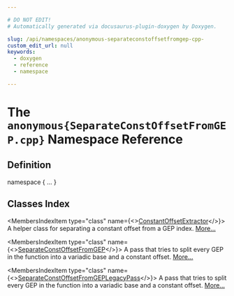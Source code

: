 ```yaml
---

# DO NOT EDIT!
# Automatically generated via docusaurus-plugin-doxygen by Doxygen.

slug: /api/namespaces/anonymous-separateconstoffsetfromgep-cpp-
custom_edit_url: null
keywords:
  - doxygen
  - reference
  - namespace

---
```





# The `anonymous{SeparateConstOffsetFromGEP.cpp}` Namespace Reference

<DoxygenPage pluginConfig={pluginConfig}>



## Definition

<CodeBlock>namespace &#123; ... &#125;</CodeBlock>

## Classes Index

<MembersIndex>

<MembersIndexItem
  type="class"
  name={<><a href="/docs/api/classes/anonymous-namespace-separateconstoffsetfromgep-cpp-/constantoffsetextractor">ConstantOffsetExtractor</a></>}>
A helper class for separating a constant offset from a GEP index. <a href="/docs/api/classes/anonymous-namespace-separateconstoffsetfromgep-cpp-/constantoffsetextractor/#details">More...</a>
</MembersIndexItem>

<MembersIndexItem
  type="class"
  name={<><a href="/docs/api/classes/anonymous-namespace-separateconstoffsetfromgep-cpp-/separateconstoffsetfromgep">SeparateConstOffsetFromGEP</a></>}>
A pass that tries to split every GEP in the function into a variadic base and a constant offset. <a href="/docs/api/classes/anonymous-namespace-separateconstoffsetfromgep-cpp-/separateconstoffsetfromgep/#details">More...</a>
</MembersIndexItem>

<MembersIndexItem
  type="class"
  name={<><a href="/docs/api/classes/anonymous-namespace-separateconstoffsetfromgep-cpp-/separateconstoffsetfromgeplegacypass">SeparateConstOffsetFromGEPLegacyPass</a></>}>
A pass that tries to split every GEP in the function into a variadic base and a constant offset. <a href="/docs/api/classes/anonymous-namespace-separateconstoffsetfromgep-cpp-/separateconstoffsetfromgeplegacypass/#details">More...</a>
</MembersIndexItem>

</MembersIndex>


</DoxygenPage>

